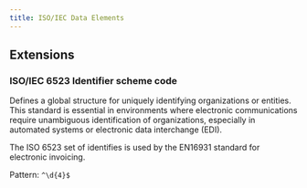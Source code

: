 ```yaml
---
title: ISO/IEC Data Elements
---
```


## Extensions
### ISO/IEC 6523 Identifier scheme code	

Defines a global structure for uniquely identifying organizations or entities.
This standard is essential in environments where electronic communications require
unambiguous identification of organizations, especially in automated systems or
electronic data interchange (EDI).

The ISO 6523 set of identifies is used by the EN16931 standard for electronic invoicing.

<Accordion title="iso-scheme-id">

Pattern: <code>^\d{4}$</code>
</Accordion>
